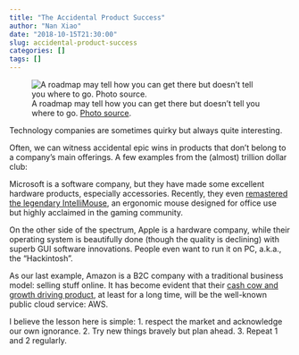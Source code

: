 ```yaml
---
title: "The Accidental Product Success"
author: "Nan Xiao"
date: "2018-10-15T21:30:00"
slug: accidental-product-success
categories: []
tags: []
---
```


![A roadmap may tell how you can get there but doesn't tell you where to go. [Photo source](https://unsplash.com/photos/qYgDrCHV1B0).](/image/map-rawpixel-211022-unsplash.jpg)

Technology companies are sometimes quirky but always quite interesting.

Often, we can witness accidental epic wins in products that don't belong to a company's main offerings. A few examples from the (almost) trillion dollar club:

Microsoft is a software company, but they have made some excellent hardware products, especially accessories. Recently, they even [remastered the legendary IntelliMouse](https://news.microsoft.com/en-gb/2018/06/29/iconic-mouse-that-changed-how-we-use-the-internet-is-relaunched-by-microsoft/), an ergonomic mouse designed for office use but highly acclaimed in the gaming community.

On the other side of the spectrum, Apple is a hardware company, while their operating system is beautifully done (though the quality is declining) with superb GUI software innovations. People even want to run it on PC, a.k.a., the "Hackintosh".

As our last example, Amazon is a B2C company with a traditional business model: selling stuff online. It has become evident that their [cash cow and growth driving product](https://www.zdnet.com/article/all-of-amazons-2017-operating-income-comes-from-aws/), at least for a long time, will be the well-known public cloud service: AWS.

I believe the lesson here is simple: 1. respect the market and acknowledge our own ignorance. 2. Try new things bravely but plan ahead. 3. Repeat 1 and 2 regularly.

